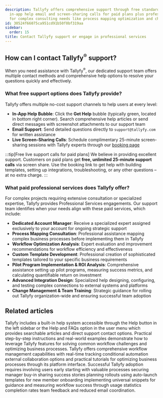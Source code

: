 ```yaml
---
description: Tallyfy offers comprehensive support through free standard options including
  in-app help email and screen-sharing calls for paid plans plus professional services
  for complex consulting needs like process mapping optimization and change management.
id: 30524f66075ca951cd91b50f0bf319aa
sidebar:
  order: 15
title: Contact Tallyfy support or engage in professional services
---
```


## How can I contact Tallyfy<sup>®</sup> support?

When you need assistance with Tallyfy<sup>®</sup>, our dedicated support team offers multiple contact methods and comprehensive help options to resolve your questions quickly and effectively.

### What free support options does Tallyfy provide?

Tallyfy offers multiple no-cost support channels to help users at every level:

*   **In-App Help Bubble**: Click the **Get Help** bubble (typically green, located in bottom right corner). Search comprehensive help articles or send direct messages with screenshot attachments to our support team
*   **Email Support**: Send detailed questions directly to `support@tallyfy.com` for written assistance
*   **Live Screen-Sharing Calls**: Schedule complimentary 25-minute screen-sharing sessions with Tallyfy experts through our [booking page](https://tallyfy.com/booking/)

:::tip[Free live support calls for paid plans]
We believe in providing excellent support. Customers on paid plans get **free, unlimited 25-minute support calls** via screen share. Use the booking link to get help with building templates, setting up integrations, troubleshooting, or any other questions – at no extra charge.
:::

### What paid professional services does Tallyfy offer?

For complex projects requiring extensive consultation or specialized expertise, Tallyfy provides Professional Services engagements. Our support team identifies when your needs align with these paid services, which include:

*   **Dedicated Account Manager**: Receive a specialized expert assigned exclusively to your account for ongoing strategic support
*   **Process Mapping Consultation**: Professional assistance mapping complex business processes before implementing them in Tallyfy
*   **Workflow Optimization Analysis**: Expert evaluation and improvement recommendations for workflow efficiency and effectiveness
*   **Custom Template Development**: Professional creation of sophisticated templates tailored to your specific business requirements
*   **Pilot Program Implementation & ROI Analysis**: Comprehensive assistance setting up pilot programs, measuring success metrics, and calculating quantifiable return on investment
*   **Advanced Integration Design**: Specialized help designing, configuring, and testing complex connections to external systems and platforms
*   **Change Management & Team Training**: Strategic guidance for rolling out Tallyfy organization-wide and ensuring successful team adoption


## Related articles
<CardGrid>
<LinkTitleCard header="<b>Support > In-app user guide</b>" href="/products/pro/miscellaneous/support/how-to-access-the-tallyfy-user-guide/" > Tallyfy includes a built-in help system accessible through the Help button in the left sidebar or the Help and FAQs option in the user menu which provides searchable articles and direct support contact options. </LinkTitleCard>
<LinkTitleCard header="<b>Tutorials > How-to guides</b>" href="/products/pro/tutorials/how-to/" > Practical step-by-step instructions and real-world examples demonstrate how to leverage Tallyfy features for solving common workflow challenges and optimizing business processes. </LinkTitleCard>
<LinkTitleCard header="<b>Tutorials > Key features</b>" href="/products/pro/tutorials/features/" > Tallyfy offers comprehensive workflow management capabilities with real-time tracking conditional automation external collaboration options and practical tutorials for optimizing business processes through its platform interface. </LinkTitleCard>
<LinkTitleCard header="<b>Miscellaneous > Support</b>" href="/products/pro/miscellaneous/support/" > Successful Tallyfy adoption requires involving users early starting with valuable processes securing manager buy-in sharing success stories planning rollouts using auto-launch templates for new member onboarding implementing universal snippets for guidance and measuring workflow success through usage statistics completion rates team feedback and reduced email coordination. </LinkTitleCard>
</CardGrid>